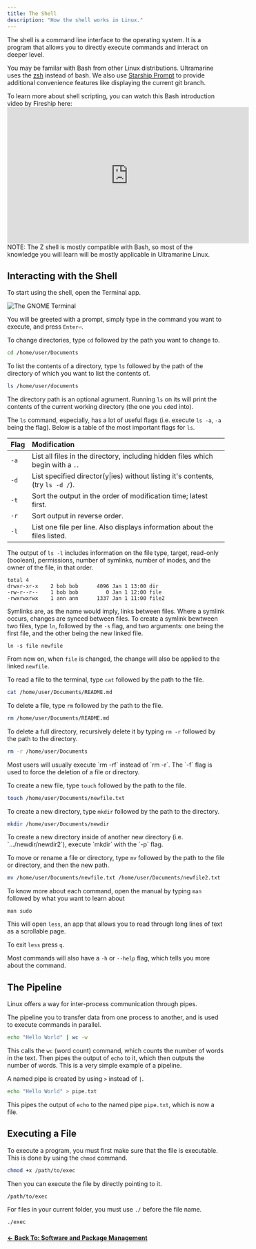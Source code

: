 ```yaml
---
title: The Shell
description: "How the shell works in Linux."
---
```



The shell is a command line interface to the operating system. It is a program that allows you to directly execute commands and interact on deeper level.

You may be familar with Bash from other Linux distributions. Ultramarine uses the [zsh](https://en.wikipedia.org/wiki/Z_shell) instead of bash. We also use [Starship Prompt](https://starship.rs/) to provide additional convenience features like displaying the current git branch.

<Alert type="info">
  <div>
    To learn more about shell scripting, you can watch this Bash introduction
    video by Fireship here:
    <iframe
      width="560"
      height="315"
      src="https://www.youtube.com/embed/I4EWvMFj37g"
      title="YouTube video player"
      frameborder="0"
      allow="accelerometer; autoplay; clipboard-write; encrypted-media; gyroscope; picture-in-picture"
      allowfullscreen
    ></iframe>
    NOTE: The Z shell is mostly compatible with Bash, so most of the knowledge you
    will learn will be mostly applicable in Ultramarine Linux.
  </div>
</Alert>

## Interacting with the Shell

To start using the shell, open the Terminal app.

![The GNOME Terminal](/assets/terminal.png)

You will be greeted with a prompt, simply type in the command you want to execute, and press `Enter⏎`.

To change directories, type `cd` followed by the path you want to change to.

```zsh
cd /home/user/Documents
```

To list the contents of a directory, type `ls` followed by the path of the directory of which you want to list the contents of.

```zsh
ls /home/user/documents
```

The directory path is an optional agrument. Running `ls` on its will print the contents of the current working directory (the one you  `cd`ed into).

The `ls` command, especially, has a lot of useful flags (i.e. execute  `ls -a`, `-a` being the flag). Below is a table of the most important flags for `ls`.

| Flag | Modification                                                                    |
| :--- | :------------------------------------------------------------------------------ |
| `-a` | List all files in the directory, including hidden files which begin with a `.`. |
| `-d` | List specified director(y\|ies) without listing it's contents, (try `ls -d /`). |
| `-t` | Sort the output in the order of modification time; latest first.                |
| `-r` | Sort output in reverse order.                                                   |
| `-l` | List one file per line. Also displays information about the files listed.       |

The output of `ls -l` includes information on the file type, target, read-only (boolean), permissions, number of symlinks, number of inodes, and the owner of the file, in that order.
```
total 4
drwxr-xr-x    2 bob bob      4096 Jan 1 13:00 dir
-rw-r--r--    1 bob bob         0 Jan 1 12:00 file
-rwxrwxrwx    1 ann ann      1337 Jan 1 11:00 file2
```

Symlinks are, as the name would imply, links between files. Where a symlink occurs, changes are synced between files. To create a symlink bewtween two files, type `ln`, followed by the `-s` flag, and two arguments: one being the first file, and the other being the new linked file.

```
ln -s file newfile
```
From now on, when `file` is changed, the change will also be applied to the linked `newfile`.

To read a file to the terminal, type `cat` followed by the path to the file.

```zsh
cat /home/user/Documents/README.md
```

To delete a file, type `rm` followed by the path to the file.

```zsh
rm /home/user/Documents/README.md
```

To delete a full directory, recursively delete it by typing `rm -r` followed by the path to the directory.

```zsh
rm -r /home/user/Documents
```

<Alert type="info">
  Most users will usually execute `rm -rf` instead of `rm -r`. The `-f` flag is
  used to force the deletion of a file or directory.
</Alert>

To create a new file, type `touch` followed by the path to the file.

```zsh
touch /home/user/Documents/newfile.txt
```

To create a new directory, type `mkdir` followed by the path to the directory.

```zsh
mkdir /home/user/Documents/newdir
```

<Alert type="info">
  To create a new directory inside of another new directory (i.e. `.../newdir/newdir2`), execute `mkdir` with the `-p` flag.
</Alert>

To move or rename a file or directory, type `mv` followed by the path to the file or directory, and then the new path.

```zsh
mv /home/user/Documents/newfile.txt /home/user/Documents/newfile2.txt
```

To know more about each command, open the manual by typing `man` followed by what you want to learn about

```
man sudo
```

This will open `less`, an app that allows you to read through long lines of text as a scrollable page.

To exit `less` press `q`.

Most commands will also have a `-h` or `--help` flag, which tells you more about the command.

## The Pipeline

Linux offers a way for inter-process communication through pipes.

The pipeline you to transfer data from one process to another, and is used to execute commands in parallel.

```zsh
echo "Hello World" | wc -w
```

This calls the `wc` (word count) command, which counts the number of words in the text. Then pipes the output of `echo` to it, which then outputs the number of words. This is a very simple example of a pipeline.

A named pipe is created by using `>` instead of `|`.

```zsh
echo "Hello World" > pipe.txt
```

This pipes the output of `echo` to the named pipe `pipe.txt`, which is now a file.

## Executing a File

To execute a program, you must first make sure that the file is executable. This is done by using the `chmod` command.

```bash
chmod +x /path/to/exec
```

Then you can execute the file by directly pointing to it.

```bash
/path/to/exec
```

For files in your current folder, you must use `./` before the file name.

```bash
./exec
```

#### [← Back To: Software and Package Management](../software)
